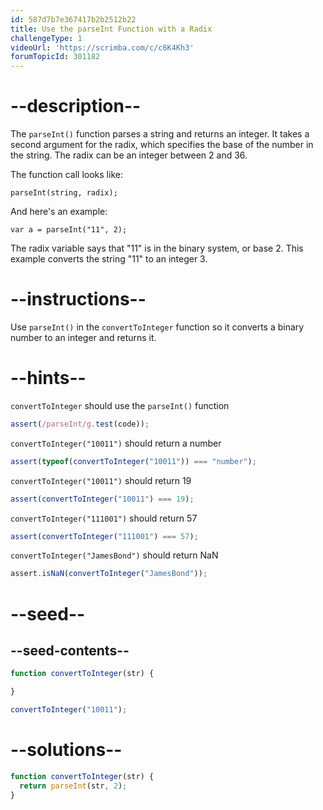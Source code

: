 ```yaml
---
id: 587d7b7e367417b2b2512b22
title: Use the parseInt Function with a Radix
challengeType: 1
videoUrl: 'https://scrimba.com/c/c6K4Kh3'
forumTopicId: 301182
---
```


# --description--

The `parseInt()` function parses a string and returns an integer. It takes a second argument for the radix, which specifies the base of the number in the string. The radix can be an integer between 2 and 36.

The function call looks like:

`parseInt(string, radix);`

And here's an example:

`var a = parseInt("11", 2);`

The radix variable says that "11" is in the binary system, or base 2. This example converts the string "11" to an integer 3.

# --instructions--

Use `parseInt()` in the `convertToInteger` function so it converts a binary number to an integer and returns it.

# --hints--

`convertToInteger` should use the `parseInt()` function

```js
assert(/parseInt/g.test(code));
```

`convertToInteger("10011")` should return a number

```js
assert(typeof(convertToInteger("10011")) === "number");
```

`convertToInteger("10011")` should return 19

```js
assert(convertToInteger("10011") === 19);
```

`convertToInteger("111001")` should return 57

```js
assert(convertToInteger("111001") === 57);
```

`convertToInteger("JamesBond")` should return NaN

```js
assert.isNaN(convertToInteger("JamesBond"));
```

# --seed--

## --seed-contents--

```js
function convertToInteger(str) {

}

convertToInteger("10011");
```

# --solutions--

```js
function convertToInteger(str) {
  return parseInt(str, 2);
}
```
